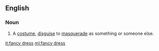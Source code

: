 ==English==

===Noun===
{{en-noun|sg=[[fancy]] [[dress]]|fancy dresses}}

# A [[costume]], [[disguise]] to [[masquerade]] as something or someone else.

[[it:fancy dress]]
[[ml:fancy dress]]